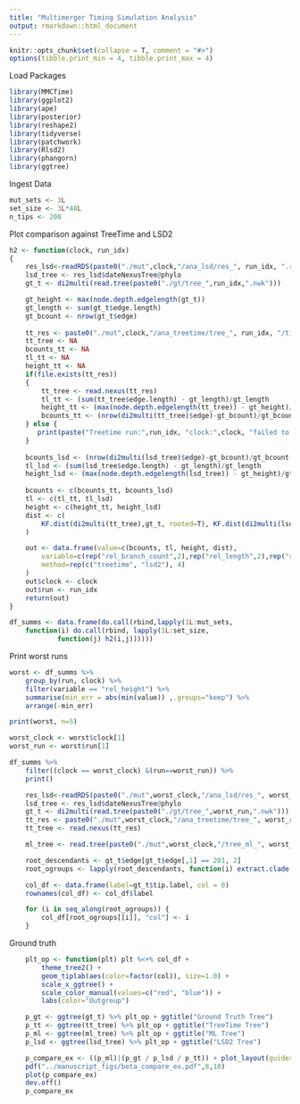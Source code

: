 ```yaml
---
title: "Multimerger Timing Simulation Analysis"
output: rmarkdown::html_document
---
```


```r
knitr::opts_chunk$set(collapse = T, comment = "#>")
options(tibble.print_min = 4, tibble.print_max = 4)
```

Load Packages
```r
library(MMCTime)
library(ggplot2)
library(ape)
library(posterior)
library(reshape2)
library(tidyverse)
library(patchwork)
library(Rlsd2)
library(phangorn)
library(ggtree)
```

Ingest Data
```r
mut_sets <- 3L
set_size <- 3L*48L
n_tips <- 200
```

Plot comparison against TreeTime and LSD2
```r
h2 <- function(clock, run_idx)
{
    res_lsd<-readRDS(paste0("./mut",clock,"/ana_lsd/res_", run_idx, ".rds"))
    lsd_tree <- res_lsd$dateNexusTree@phylo
    gt_t <- di2multi(read.tree(paste0("./gt/tree_",run_idx,".nwk")))

    gt_height <- max(node.depth.edgelength(gt_t))
    gt_length <- sum(gt_t$edge.length)
    gt_bcount <- nrow(gt_t$edge)
    
    tt_res <- paste0("./mut",clock,"/ana_treetime/tree_", run_idx, "/timetree.nexus")
    tt_tree <- NA
    bcounts_tt <- NA
    tl_tt <- NA
    height_tt <- NA
    if(file.exists(tt_res))
    {
        tt_tree <- read.nexus(tt_res)
        tl_tt <- (sum(tt_tree$edge.length) - gt_length)/gt_length
        height_tt <- (max(node.depth.edgelength(tt_tree)) - gt_height)/gt_height
        bcounts_tt <- (nrow(di2multi(tt_tree)$edge)-gt_bcount)/gt_bcount
    } else {
       print(paste("Treetime run:",run_idx, "clock:",clock, "failed to complete." ))
    }
    
    bcounts_lsd <- (nrow(di2multi(lsd_tree)$edge)-gt_bcount)/gt_bcount
    tl_lsd <- (sum(lsd_tree$edge.length) - gt_length)/gt_length
    height_lsd <- (max(node.depth.edgelength(lsd_tree)) - gt_height)/gt_height
    
    bcounts <- c(bcounts_tt, bcounts_lsd)
    tl <- c(tl_tt, tl_lsd)
    height <- c(height_tt, height_lsd)
    dist <- c(
        KF.dist(di2multi(tt_tree),gt_t, rooted=T), KF.dist(di2multi(lsd_tree),gt_t, rooted=T)
    )

    out <- data.frame(value=c(bcounts, tl, height, dist), 
        variable=c(rep("rel_branch_count",2),rep("rel_length",2),rep("rel_height",2), rep("dist",2)),
        method=rep(c("treetime", "lsd2"), 4)
    )
    out$clock <- clock
    out$run <- run_idx
    return(out)
}

df_summs <- data.frame(do.call(rbind,lapply(1L:mut_sets,
    function(i) do.call(rbind, lapply(1L:set_size,
            function(j) h2(i,j))))))
```

Print worst runs 
```r
worst <- df_summs %>% 
    group_by(run, clock) %>% 
    filter(variable == "rel_height") %>% 
    summarise(min_err = abs(min(value)) ,.groups="keep") %>%
    arrange(-min_err)

print(worst, n=5)
```

```r
worst_clock <- worst$clock[1]
worst_run <- worst$run[1]

df_summs %>% 
    filter((clock == worst_clock) &(run==worst_run)) %>%
    print()
```

```r
    res_lsd<-readRDS(paste0("./mut",worst_clock,"/ana_lsd/res_", worst_run, ".rds"))
    lsd_tree <- res_lsd$dateNexusTree@phylo
    gt_t <- di2multi(read.tree(paste0("./gt/tree_",worst_run,".nwk")))
    tt_res <- paste0("./mut",worst_clock,"/ana_treetime/tree_", worst_run, "/timetree.nexus")
    tt_tree <- read.nexus(tt_res)

    ml_tree <- read.tree(paste0("./mut",worst_clock,"/tree_ml_", worst_run, ".nwk"))

    root_descendants <- gt_t$edge[gt_t$edge[,1] == 201, 2]
    root_ogroups <- lapply(root_descendants, function(i) extract.clade(gt_t, i)$tip.label)

    col_df <- data.frame(label=gt_t$tip.label, col = 0)
    rownames(col_df) <- col_df$label

    for (i in seq_along(root_ogroups)) {
        col_df[root_ogroups[[i]], "col"] <- i
    }
```
Ground truth 
```r

    plt_op <- function(plt) plt %<+% col_df + 
        theme_tree2() + 
        geom_tiplab(aes(color=factor(col)), size=1.0) + 
        scale_x_ggtree() + 
        scale_color_manual(values=c("red", "blue")) +
        labs(color="Outgroup")

    p_gt <- ggtree(gt_t) %>% plt_op + ggtitle("Ground Truth Tree")
    p_tt <- ggtree(tt_tree) %>% plt_op + ggtitle("TreeTime Tree")
    p_ml <- ggtree(ml_tree) %>% plt_op + ggtitle("ML Tree")
    p_lsd <- ggtree(lsd_tree) %>% plt_op + ggtitle("LSD2 Tree")

    p_compare_ex <- ((p_ml)|(p_gt / p_lsd / p_tt)) + plot_layout(guides="collect")
    pdf("../manuscript_figs/beta_compare_ex.pdf",8,10)
    plot(p_compare_ex)
    dev.off()
    p_compare_ex
```
